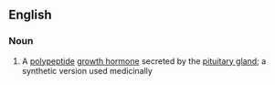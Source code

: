 ==English==

===Noun===
{{en-noun|-}}

# {{context|medicine}} A [[polypeptide]] [[growth hormone]] secreted by the [[pituitary gland]]; a synthetic version used medicinally
